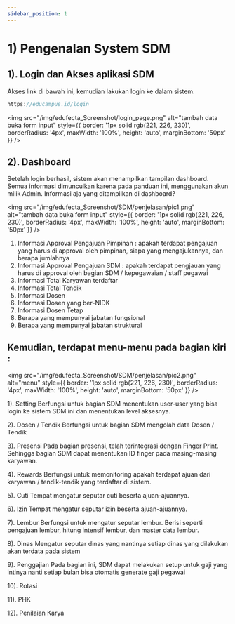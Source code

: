 ```yaml
---
sidebar_position: 1
---
```


# 1) Pengenalan System SDM

## 1). Login dan Akses aplikasi SDM
Akses link di bawah ini, kemudian lakukan login ke dalam sistem.

```js
https://educampus.id/login
```
<img
  src="/img/edufecta_Screenshot/login_page.png"
  alt="tambah data buka form input"
  style={{
    border: '1px solid rgb(221, 226, 230)',
    borderRadius: '4px',
    maxWidth: '100%',
    height: 'auto',
    marginBottom: '50px'
  }}
/>
## 2). Dashboard
Setelah login berhasil, sistem akan menampilkan tampilan dashboard. Semua informasi dimunculkan karena pada panduan ini, menggunakan akun milik Admin. 
Informasi aja yang ditampilkan di dashboard? 

<img
  src="/img/edufecta_Screenshot/SDM/penjelasan/pic1.png"
  alt="tambah data buka form input"
  style={{
    border: '1px solid rgb(221, 226, 230)',
    borderRadius: '4px',
    maxWidth: '100%',
    height: 'auto',
    marginBottom: '50px'
  }}
/>

1. Informasi Approval Pengajuan Pimpinan : apakah terdapat pengajuan yang harus di approval oleh pimpinan, siapa yang mengajukannya, dan berapa jumlahnya
2. Informasi Approval Pengajuan SDM : apakah terdapat pengjauan yang harus di approval oleh bagian SDM / kepegawaian / staff pegawai
3. Informasi Total Karyawan terdaftar
4. Informasi Total Tendik 
5. Informasi Dosen
6. Informasi Dosen yang ber-NIDK
7. Informasi Dosen Tetap
8. Berapa yang mempunyai jabatan fungsional
9. Berapa yang mempunyai jabatan struktural

## Kemudian, terdapat menu-menu pada bagian kiri :

<img
  src="/img/edufecta_Screenshot/SDM/penjelasan/pic2.png"
  alt="menu"
  style={{
    border: '1px solid rgb(221, 226, 230)',
    borderRadius: '4px',
    maxWidth: '100%',
    height: 'auto',
    marginBottom: '50px'
  }}
/>

1). Setting
Berfungsi untuk bagian SDM menentukan user-user yang bisa login ke sistem SDM ini dan menentukan level aksesnya.

2). Dosen / Tendik
Berfungsi untuk bagian SDM mengolah data Dosen / Tendik

3). Presensi
Pada bagian presensi, telah terintegrasi dengan Finger Print. Sehingga bagian SDM dapat menentukan ID finger pada masing-masing karyawan. 
 
4). Rewards
Berfungsi untuk memonitoring apakah terdapat ajuan dari karyawan / tendik-tendik yang terdaftar di sistem.

5). Cuti
Tempat mengatur seputar cuti beserta ajuan-ajuannya.

6). Izin
Tempat mengatur seputar izin beserta ajuan-ajuannya.

7). Lembur
Berfungsi untuk mengatur seputar lembur. Berisi seperti pengajuan lembur, hitung intensif lembur, dan master data lembur.

8). Dinas
Mengatur seputar dinas yang nantinya setiap dinas yang dilakukan akan terdata pada sistem

9). Penggajian
Pada bagian ini, SDM dapat melakukan setup untuk gaji yang intinya nanti setiap bulan bisa otomatis generate gaji pegawai

10). Rotasi 

11). PHK

12). Penilaian Karya
